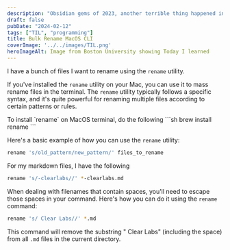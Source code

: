 ```yaml
---
description: "Obsidian gems of 2023, another terrible thing happened in Florida, restoring children deafness, giant parasol could alleviate Global Warming, and Tailwind criticism."
draft: false
pubDate: "2024-02-12"
tags: ["TIL", "programming"]
title: Bulk Rename MacOS CLI
coverImage: '../../images/TIL.png'
heroImageAlt: Image from Boston University showing Today I learned
---
```


I have a bunch of files I want to rename using the `rename` utility.

If you've installed the `rename` utility on your Mac, you can use it to mass rename files in the terminal. The `rename` utility typically follows a specific syntax, and it's quite powerful for renaming multiple files according to certain patterns or rules.


<Aside type="tip" title="Config">
To install `rename` on MacOS terminal, do the following
```sh
brew install rename
```
</Aside>

Here's a basic example of how you can use the `rename` utility:

```sh
rename 's/old_pattern/new_pattern/' files_to_rename
```

For my markdown files, I have the following

```sh
rename 's/-clearlabs//' *-clearlabs.md
```

When dealing with filenames that contain spaces, you'll need to escape those spaces in your command. Here's how you can do it using the `rename` command:

```sh
rename 's/ Clear Labs//' *.md
```

This command will remove the substring " Clear Labs" (including the space) from all `.md` files in the current directory.
